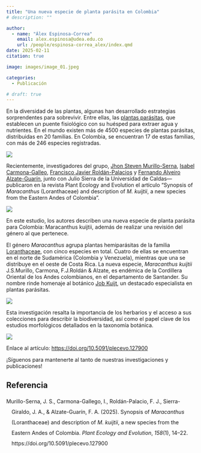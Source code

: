 ```yaml
---
title: "Una nueva especie de planta parásita en Colombia"
# description: ""

author: 
  - name: "Álex Espinosa-Correa"
    email: alex.espinosa@udea.edu.co
    url: /people/espinosa-correa_alex/index.qmd
date: 2025-02-11
citation: true

image: images/image_01.jpeg

categories:
  - Publicación

# draft: true
---
```


<meta name="fediverse:creator" content="@alexespinosaco@mstdn.social">

En la diversidad de las plantas, algunas han desarrollado estrategias sorprendentes para sobrevivir. Entre ellas, las [plantas parásitas](https://es.wikipedia.org/wiki/Planta_parásita), que establecen un puente fisiológico con su huésped para extraer agua y nutrientes. En el mundo existen más de 4500 especies de plantas parásitas, distribuidas en 20 familias. En Colombia, se encuentran 17 de estas familias, con más de 246 especies registradas.

![](images/image_01.jpeg){fig-align="center" fig-alt="Captura de pantalla del artículo científico titulado Synopsis of Maracanthus (Loranthaceae) and description of M. kuijtii, a new species from the Eastern Andes of Colombia, publicado en la revista Plant Ecology and Evolution. Se destacan los nombres de los autores y la afiliación institucional.  La imagen tiene un fondo oscuro. En la esquina superior derecha, sobre un fondo rojo aparece en blanco la palabra «GEOBOTA». En la esquina inferior izquierda sobre un fondo rojo aparece en negro la palabra «PUBLICACIÓN». En la esquina inferior derecha aparecen en blanco los logotipos de Facebook e Instagram de @geobotaudea."}

Recientemente, investigadores del grupo, [Jhon Steven Murillo-Serna](/people/murillo-serna_jhon-steven/index.qmd), [Isabel Carmona-Galleo](/people/carmona-gallego_isabel/index.qmd), [Francisco Javier Roldán-Palacios](/people/roldan-palacio_francisco-javier/index.qmd) y [Fernando Alveiro Alzate-Guarín](/people/alzate-guarin_fernando-alveiro/index.qmd), junto con Julio Sierra de la Universidad de Caldas—publicaron en la revista Plant Ecology and Evolution el artículo "Synopsis of *Maracanthus* (Loranthaceae) and description of *M. kuijtii*, a new species from the Eastern Andes of Colombia".

![](images/image_02.jpeg){fig-align="center" fig-alt="Ilustración botánica en blanco y negro de Maracanthus kuijtii, con detalles de su hábito, hoja, inflorescencia, botón floral, pétalos con estambres largos y cortos, ovario y estilo. La ilustración fue realizada por Cristina Pareja a partir del holotipo depositado en el HUA."}

En este estudio, los autores describen una nueva especie de planta parásita para Colombia: Maracanthus kuijtii, además de realizar una revisión del género al que pertenece.

El género *Maracanthus* agrupa plantas hemiparásitas de la familia [Loranthaceae](https://es.wikipedia.org/wiki/Loranthaceae), con cinco especies en total. Cuatro de ellas se encuentran en el norte de Sudamérica (Colombia y Venezuela), mientras que una se distribuye en el oeste de Costa Rica. La nueva especie, *Maracanthus kuijtii* J.S.Murillo, Carmona, F.J.Roldán & Alzate, es endémica de la Cordillera Oriental de los Andes colombianos, en el departamento de Santander. Su nombre rinde homenaje al botánico [Job Kuijt](https://es.wikipedia.org/wiki/Job_Kuijt), un destacado especialista en plantas parásitas.

![](images/image_03.jpeg){fig-align="center" fig-alt="Microfotografías de granos de polen de Maracanthus kuijtii observados al microscopio. Se presentan vistas polares y ecuatoriales, con barras de escala de 20 μm."}

Esta investigación resalta la importancia de los herbarios y el acceso a sus colecciones para describir la biodiversidad, así como el papel clave de los estudios morfológicos detallados en la taxonomía botánica.

![](images/image_04.jpeg){fig-align="center" fig-alt="Imagen con fondo claro. En la parte superior aparece en rojo el texto «Escanea el QR y lee la publicación». En el centro aparece un código QR de color rojo. En la parte inferior aparecen en rojo el doi del artículo https://doi.org/10.5091/plecevo.127900 y en negro los logotipos de Facebook e Instagram de @geobotaudea."}

Enlace al artículo: <https://doi.org/10.5091/plecevo.127900>

¡Síguenos para mantenerte al tanto de nuestras investigaciones y publicaciones!

## Referencia 

<?xml version="1.0"?>
<div class="csl-bib-body" style="line-height: 2; padding-left: 1em; text-indent:-1em;">
  <div class="csl-entry">Murillo-Serna, J. S., Carmona-Gallego, I., Rold&#xE1;n-Palacio, F. J., Sierra-Giraldo, J. A., &amp; Alzate-Guar&#xED;n, F. A. (2025). Synopsis of <i>Maracanthus</i> (Loranthaceae) and description of <i>M. kuijtii</i>, a new species from the Eastern Andes of Colombia. <i>Plant Ecology and Evolution</i>, <i>158</i>(1), 14&#x2013;22. https://doi.org/10.5091/plecevo.127900</div>
</div>

